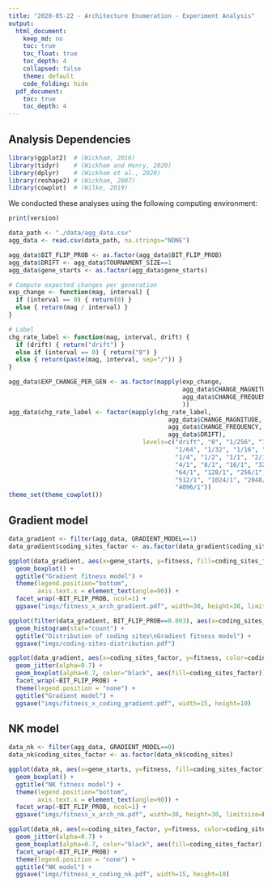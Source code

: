 ```yaml
---
title: "2020-05-22 - Architecture Enumeration - Experiment Analysis"
output:
  html_document:
    keep_md: no
    toc: true
    toc_float: true
    toc_depth: 4
    collapsed: false
    theme: default
    code_folding: hide
  pdf_document:
    toc: true
    toc_depth: 4
---
```


## Analysis Dependencies

```r
library(ggplot2)  # (Wickham, 2016)
library(tidyr)    # (Wickham and Henry, 2020)
library(dplyr)    # (Wickham et al., 2020)
library(reshape2) # (Wickham, 2007)
library(cowplot)  # (Wilke, 2019)
```

We conducted these analyses using the following computing environment:

```r
print(version)
```

```r
data_path <- "./data/agg_data.csv"
agg_data <- read.csv(data_path, na.strings="NONE")

agg_data$BIT_FLIP_PROB <- as.factor(agg_data$BIT_FLIP_PROB)
agg_data$DRIFT <- agg_data$TOURNAMENT_SIZE==1
agg_data$gene_starts <- as.factor(agg_data$gene_starts)

# Compute expected changes per generation
exp_change <- function(mag, interval) {
  if (interval == 0) { return(0) }
  else { return(mag / interval) }
}

# Label
chg_rate_label <- function(mag, interval, drift) {
  if (drift) { return("drift") }
  else if (interval == 0) { return("0") }
  else { return(paste(mag, interval, sep="/")) }
}

agg_data$EXP_CHANGE_PER_GEN <- as.factor(mapply(exp_change, 
                                                agg_data$CHANGE_MAGNITUDE,
                                                agg_data$CHANGE_FREQUENCY
                                                ))
agg_data$chg_rate_label <- factor(mapply(chg_rate_label, 
                                            agg_data$CHANGE_MAGNITUDE,
                                            agg_data$CHANGE_FREQUENCY,
                                            agg_data$DRIFT),
                                     levels=c("drift", "0", "1/256", "1/128",
                                              "1/64", "1/32", "1/16", "1/8",
                                              "1/4", "1/2", "1/1", "2/1", 
                                              "4/1", "8/1", "16/1", "32/1",
                                              "64/1", "128/1", "256/1", 
                                              "512/1", "1024/1", "2048/1",
                                              "4096/1"))
theme_set(theme_cowplot())
```

## Gradient model

```r
data_gradient <- filter(agg_data, GRADIENT_MODEL==1)
data_gradient$coding_sites_factor <- as.factor(data_gradient$coding_sites)

ggplot(data_gradient, aes(x=gene_starts, y=fitness, fill=coding_sites_factor)) +
  geom_boxplot() +
  ggtitle("Gradient fitness model") +
  theme(legend.position="bottom",
        axis.text.x = element_text(angle=90)) +
  facet_wrap(~BIT_FLIP_PROB, ncol=1) +
  ggsave("imgs/fitness_x_arch_gradient.pdf", width=30, height=30, limitsize=FALSE)

ggplot(filter(data_gradient, BIT_FLIP_PROB==0.003), aes(x=coding_sites_factor)) +
  geom_histogram(stat="count") +
  ggtitle("Distribution of coding sites\nGradient fitness model") +
  ggsave("imgs/coding-sites-distribution.pdf")

ggplot(data_gradient, aes(x=coding_sites_factor, y=fitness, color=coding_sites_factor)) +
  geom_jitter(alpha=0.7) +
  geom_boxplot(alpha=0.7, color="black", aes(fill=coding_sites_factor)) +
  facet_wrap(~BIT_FLIP_PROB) +
  theme(legend.position = "none") +
  ggtitle("Gradient model") +
  ggsave("imgs/fitness_x_coding_gradient.pdf", width=15, height=10)
```

## NK model

```r
data_nk <- filter(agg_data, GRADIENT_MODEL==0)
data_nk$coding_sites_factor <- as.factor(data_nk$coding_sites)

ggplot(data_nk, aes(x=gene_starts, y=fitness, fill=coding_sites_factor)) +
  geom_boxplot() +
  ggtitle("NK fitness model") +
  theme(legend.position="bottom",
        axis.text.x = element_text(angle=90)) +
  facet_wrap(~BIT_FLIP_PROB, ncol=1) +
  ggsave("imgs/fitness_x_arch_nk.pdf", width=30, height=30, limitsize=FALSE)

ggplot(data_nk, aes(x=coding_sites_factor, y=fitness, color=coding_sites_factor)) +
  geom_jitter(alpha=0.7) +
  geom_boxplot(alpha=0.7, color="black", aes(fill=coding_sites_factor)) +
  facet_wrap(~BIT_FLIP_PROB) +
  theme(legend.position = "none") +
  ggtitle("NK model") +
  ggsave("imgs/fitness_x_coding_nk.pdf", width=15, height=10)

```